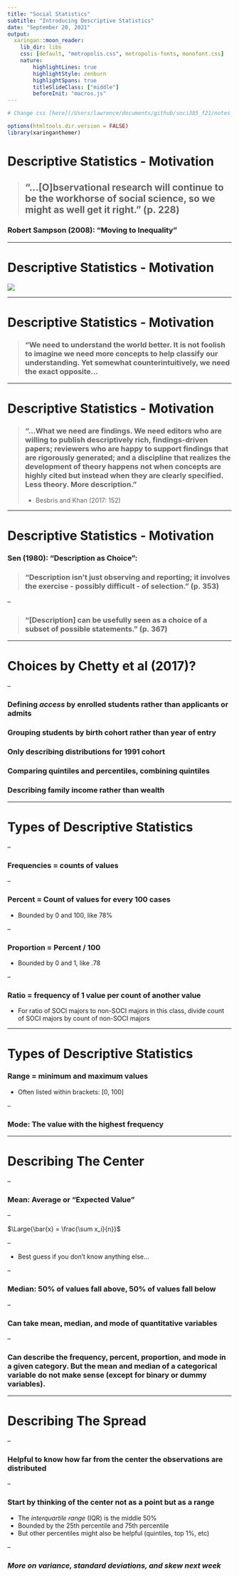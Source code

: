 ```yaml
---
title: "Social Statistics"
subtitle: "Introducing Descriptive Statistics"
date: "September 20, 2021"
output:
  xaringan::moon_reader:
    lib_dir: libs
    css: [default, "metropolis.css", metropolis-fonts, monofont.css]
    nature:
        highlightLines: true
        highlightStyle: zenburn
        highlightSpans: true
        titleSlideClass: ["middle"]
        beforeInit: "macros.js"
---
```


```r
# Change css [here](/Users/lawrence/documents/github/soci385_f21/notes_slides/slides/metropolis.css)

options(htmltools.dir.version = FALSE)
library(xaringanthemer)
```

# Descriptive Statistics - Motivation

> ## "...[O]bservational research will continue to be the workhorse of social science, so we might as well get it right." (p. 228)

### Robert Sampson (2008): "Moving to Inequality"

---

# Descriptive Statistics - Motivation

![](../385_figures/besbris_khan.png)

---

# Descriptive Statistics - Motivation

> ### "We need to understand the world better. It is not foolish to imagine we need more concepts to help classify our understanding. Yet somewhat counterintuitively, we need the exact opposite...

---

# Descriptive Statistics - Motivation

> ### "...What we need are findings. We need editors who are willing to publish descriptively rich, findings-driven papers; reviewers who are happy to support findings that are rigorously generated; and a discipline that realizes the development of theory happens not when concepts are highly cited but instead when they are clearly specified. Less theory. More description."
- Besbris and Khan (2017: 152)

---

# Descriptive Statistics - Motivation

### Sen (1980): "Description as Choice":

> ### "Description isn't just observing and reporting; it involves the exercise - possibly difficult - of selection." (p. 353)

--

> ### "[Description] can be usefully seen as a choice of a subset of possible statements." (p. 367)

---

# Choices by Chetty et al (2017)?

--

### Defining *access* by enrolled students rather than applicants or admits

### Grouping students by birth cohort rather than year of entry

### Only describing distributions for 1991 cohort

### Comparing quintiles and percentiles, combining quintiles

### Describing family income rather than wealth

---

# Types of Descriptive Statistics

--

### Frequencies = counts of values

--

### Percent = Count of values for every 100 cases
- Bounded by 0 and 100, like 78%

--

### Proportion = Percent / 100
- Bounded by 0 and 1, like .78

--

### Ratio = frequency of 1 value per count of another value
- For ratio of SOCI majors to non-SOCI majors in this class, divide count of SOCI majors by count of non-SOCI majors

---

# Types of Descriptive Statistics

### Range = minimum and maximum values
- Often listed within brackets: [0, 100]

--

### Mode: The value with the highest frequency

---

# Describing The Center

--

### Mean: Average or "Expected Value"

--

$\Large{\bar{x} = \frac{\sum x_i}{n}}$ 

--

- Best guess if you don't know anything else...

--

### Median: 50% of values fall above, 50% of values fall below

--

### Can take mean, median, and mode of quantitative variables

--

### Can describe the frequency, percent, proportion, and mode in a given category. But the mean and median of a categorical variable do not make sense (except for binary or dummy variables).

---

# Describing The Spread

--

### Helpful to know how far from the center the observations are distributed

--

### Start by thinking of the center not as a point but as a range
- The *interquartile range* (IQR) is the middle 50%
- Bounded by the 25th percentile and 75th percentile
- But other percentiles might also be helpful (quintiles, top 1%, etc)

--

### *More on variance, standard deviations, and skew next week*
